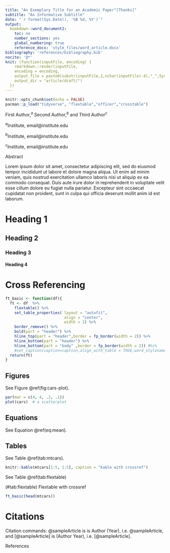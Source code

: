 ```yaml
---
title: "An Exemplary Title for an Academic Paper^[Thanks]"
subtitle: "An Informative Subtitle"
date: "`r format(Sys.Date(), '%B %d, %Y')`"
output: 
  bookdown::word_document2:
    toc: no
    number_sections: yes
    global_numbering: true
    reference_docx: 'style_files/word_article.docx'
bibliography: 'references/bibliography.bib'
nocite: '@*'
knit: (function(inputFile, encoding) {
    rmarkdown::render(inputFile, 
    encoding = encoding, 
    output_file = paste0(substr(inputFile,1,nchar(inputFile)-4),"_",Sys.time(),'.docx'), 
    output_dir = "article/draft/")
  })
---
```


```r
knitr::opts_chunk$set(echo = FALSE)
pacman::p_load("tidyverse", "flextable","officer","crosstable")

```

::: {custom-style="Author"}
First Author,$^a$ Second Author,$^b$ and Third Author$^c$
:::

::: {custom-style="Institute"}
$^a$Institute, email@institute.edu

$^b$Institute, email@institute.edu

$^c$Institute, email@institute.edu
:::

::: {custom-style="Abstract-Heading"}
Abstract
:::

::: {custom-style="Abstract"}
Lorem ipsum dolor sit amet, consectetur adipiscing elit, sed do eiusmod tempor incididunt ut labore et dolore magna aliqua. Ut enim ad minim veniam, quis nostrud exercitation ullamco laboris nisi ut aliquip ex ea commodo consequat. Duis aute irure dolor in reprehenderit in voluptate velit esse cillum dolore eu fugiat nulla pariatur. Excepteur sint occaecat cupidatat non proident, sunt in culpa qui officia deserunt mollit anim id est laborum.
:::

# Heading 1




## Heading 2



### Heading 3



#### Heading 4

# Cross Referencing


```r
ft_basic <- function(df){
  ft <- df  %>%
    flextable() %>% 
    set_table_properties( layout = "autofit",
                          align = "center",
                          width = 1) %>%
    border_remove() %>%
    bold(part = "header") %>%
    hline_top(part = "header",border = fp_border(width = 2)) %>%
    hline_bottom(part = "header") %>%
    hline_bottom(part = "body" ,border = fp_border(width = 2)) #%>% 
    #set_caption(caption=caption,align_with_table = TRUE,word_stylename = "Caption",autonum = TRUE)
  return(ft)
}

```

## Figures 

See Figure \@ref(fig:cars-plot).

```r
par(mar = c(4, 4, .2, .1))
plot(cars)  # a scatterplot
```

## Equations

See Equation \@ref(eq:mean).

\begin{equation}
\bar{X} = \frac{\sum_{i=1}^n X_i}{n} (\#eq:mean)
\end{equation}

## Tables 

See Table \@ref(tab:mtcars).

```r
knitr::kable(mtcars[1:5, 1:5], caption = "kable with crossref")
```

See Table \@ref(tab:flextable)

::: {custom-style="Table Caption"}
<caption> (\#tab:flextable) Flextable with crossref </caption>
:::

```r
ft_basic(head(mtcars))
```

# Citations

Citation commands: \@sampleArticle is is Author (Year), i.e. @sampleArticle, and [\@sampleArticle] is (Author Year), i.e. [@sampleArticle].



::: {custom-style="Heading 1"}
References
:::

